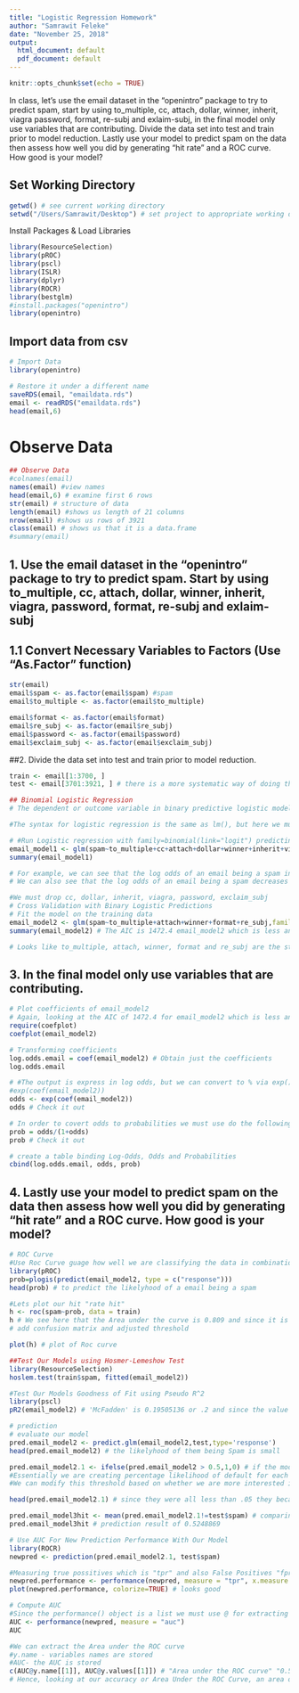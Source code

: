 ```yaml
---
title: "Logistic Regression Homework"
author: "Samrawit Feleke"
date: "November 25, 2018"
output:
  html_document: default
  pdf_document: default
---
```


```r
knitr::opts_chunk$set(echo = TRUE)
```

In class, let's use the email dataset in the "openintro" package to try to predict spam, start by using to_multiple, cc, attach, dollar, winner, inherit, viagra password, format, re-subj and exlaim-subj, in the final model only use variables that are contributing. Divide the data set into test and train prior to model reduction. Lastly use your model to predict spam on the data then assess how well you did by generating "hit rate" and a ROC curve. How good is your model?

## Set Working Directory
```r
getwd() # see current working directory
setwd("/Users/Samrawit/Desktop") # set project to appropriate working directory
```

Install Packages & Load Libraries
```r
library(ResourceSelection)
library(pROC)
library(pscl)
library(ISLR)
library(dplyr)
library(ROCR)
library(bestglm)
#install.packages("openintro")
library(openintro)
```

##  Import data from csv
```r
# Import Data
library(openintro) 

# Restore it under a different name
saveRDS(email, "emaildata.rds")
email <- readRDS("emaildata.rds")
head(email,6)
```

# Observe Data
```r
## Observe Data
#colnames(email)
names(email) #view names
head(email,6) # examine first 6 rows
str(email) # structure of data 
length(email) #shows us length of 21 columns
nrow(email) #shows us rows of 3921
class(email) # shows us that it is a data.frame
#summary(email)
```

## 1. Use the email dataset in the "openintro" package to try to predict spam. Start by using to_multiple, cc, attach, dollar, winner, inherit, viagra, password, format, re-subj and exlaim-subj


## 1.1 Convert Necessary Variables to Factors (Use "As.Factor" function) 
```r
str(email)
email$spam <- as.factor(email$spam) #spam
email$to_multiple <- as.factor(email$to_multiple)

email$format <- as.factor(email$format)
email$re_subj <- as.factor(email$re_subj)
email$password <- as.factor(email$password)
email$exclaim_subj <- as.factor(email$exclaim_subj)
```

##2. Divide the data set into test and train prior to model reduction.
```r
train <- email[1:3700, ] 
test <- email[3701:3921, ] # there is a more systematic way of doing this 

## Binomial Logistic Regression
# The dependent or outcome variable in binary predictive logistic model is holds 0 or 1, yes or no, success or failure; spam or no spam values.

#The syntax for logistic regression is the same as lm(), but here we must use the glm() or "Generalized Linear Model" function. This is because glm() supports other distributions and transforms our dependent variable. For logistic regression, we must use the model family as "binomial" and the "link" function which is great for transforming our dependent variable as "logit."

# #Run Logistic regression with family=binomial(link="logit") predicting for spam
email_model1 <- glm(spam~to_multiple+cc+attach+dollar+winner+inherit+viagra+password+format+re_subj+exclaim_subj,family="binomial"(link = "logit"),train)
summary(email_model1)

# For example, we can see that the log odds of an email being a spam increases by attach by 0.21808 
# We can also see that the log odds of an email being a spam decreases by re_subj1 by 3.01580
```

```r
#We must drop cc, dollar, inherit, viagra, password, exclaim_subj
# Cross Validation with Binary Logistic Predictions
# Fit the model on the training data
email_model2 <- glm(spam~to_multiple+attach+winner+format+re_subj,family="binomial"(link = "logit"),train)
summary(email_model2) # The AIC is 1472.4 email_model2 which is less and thus better than email_model1 AIC of 1481.6

# Looks like to_multiple, attach, winner, format and re_subj are the strongest predictors of Spam emails.
```

## 3. In the final model only use variables that are contributing.
```r
# Plot coefficients of email_model2
# Again, looking at the AIC of 1472.4 for email_model2 which is less and thus better than email_model1 AIC of 1481.6 we chose the model 2 or email_model2. 
require(coefplot)
coefplot(email_model2)

# Transforming coefficients
log.odds.email = coef(email_model2) # Obtain just the coefficients
log.odds.email 

# #The output is express in log odds, but we can convert to % via exp() function. In order to covert Log-Odds to multiplicative in odds we must use the following function:
#exp(coef(email_model2))
odds <- exp(coef(email_model2)) 
odds # Check it out

# In order to covert odds to probabilities we must use do the following:
prob = odds/(1+odds) 
prob # Check it out

# create a table binding Log-Odds, Odds and Probabilities
cbind(log.odds.email, odds, prob)

```


## 4. Lastly use your model to predict spam on the data then assess how well you did by generating "hit rate" and a ROC curve. How good is your model?
```r
# ROC Curve
#Use Roc Curve guage how well we are classifying the data in combination with the predict function
library(pROC)
prob=plogis(predict(email_model2, type = c("response")))
head(prob) # to predict the likelyhood of a email being a spam

#Lets plot our hit "rate hit"
h <- roc(spam~prob, data = train)
h # We see here that the Area under the curve is 0.809 and since it is above 0.80, we can be confident in saying that the model does a good job in differentiating between the two categories in the dependent variable "Spam" 
# add confusion matrix and adjusted threshold

plot(h) # plot of Roc curve

##Test Our Models using Hosmer-Lemeshow Test
library(ResourceSelection)
hoslem.test(train$spam, fitted(email_model2)) 

#Test Our Models Goodness of Fit using Pseudo R^2
library(pscl)
pR2(email_model2) # 'McFadden' is 0.19505136 or .2 and since the value is a way from zero then we can consider our model as having some predictive power but not the best.

```

```r

# prediction
# evaluate our model 
pred.email_model2 <- predict.glm(email_model2,test,type='response')
head(pred.email_model2) # the likelyhood of them being Spam is small 

pred.email_model2.1 <- ifelse(pred.email_model2 > 0.5,1,0) # if the model prediction is greater than .5 make it 1, else make it 0
#Essentially we are creating percentage likelihood of default for each value, above 50% we are saying it's more likely to occur. 
#We can modify this threshold based on whether we are more interested in sensitivity than specificity.

head(pred.email_model2.1) # since they were all less than .05 they became zeros.

pred.email_model3hit <- mean(pred.email_model2.1!=test$spam) # comparing the average of the prediction
pred.email_model3hit # prediction result of 0.5248869

```

```r
# Use AUC For New Prediction Performance With Our Model
library(ROCR)
newpred <- prediction(pred.email_model2.1, test$spam)

#Measuring true possitives which is "tpr" and also False Positives "fpr"
newpred.performance <- performance(newpred, measure = "tpr", x.measure = "fpr")
plot(newpred.performance, colorize=TRUE) # looks good

# Compute AUC
#Since the performance() object is a list we must use @ for extracting values in the list
AUC <- performance(newpred, measure = "auc")
AUC

#We can extract the Area under the ROC curve
#y.name - variables names are stored
#AUC- the AUC is stored
c(AUC@y.name[[1]], AUC@y.values[[1]]) # "Area under the ROC curve" "0.516666666666667"
# Hence, looking at our accuracy or Area Under the ROC Curve, an area of .52 is below the perfect test of 1 and we can clearly see that it falls short in this case.

```































